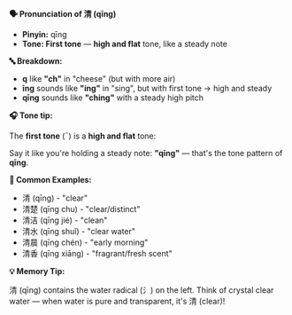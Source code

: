 **🗣️ Pronunciation of 清 (qīng)**

- **Pinyin:** qīng
- **Tone: First tone** — **high and flat** tone, like a steady note

**🔤 Breakdown:**

- **q** like **"ch"** in "cheese" (but with more air)
- **īng** sounds like **"ing"** in "sing", but with first tone → high and steady
- **qīng** sounds like **"ching"** with a steady high pitch

**🎧 Tone tip:**

The **first tone** (ˉ) is a **high and flat** tone:

Say it like you're holding a steady note: **"qīng"** — that's the tone pattern of **qīng**.

**📝 Common Examples:**

- 清 (qīng) - "clear"
- 清楚 (qīng chu) - "clear/distinct"
- 清洁 (qīng jié) - "clean"
- 清水 (qīng shuǐ) - "clear water"
- 清晨 (qīng chén) - "early morning"
- 清香 (qīng xiāng) - "fragrant/fresh scent"

**💡 Memory Tip:**

清 (qīng) contains the water radical (氵) on the left. Think of crystal clear water — when water is
pure and transparent, it's 清 (clear)!
